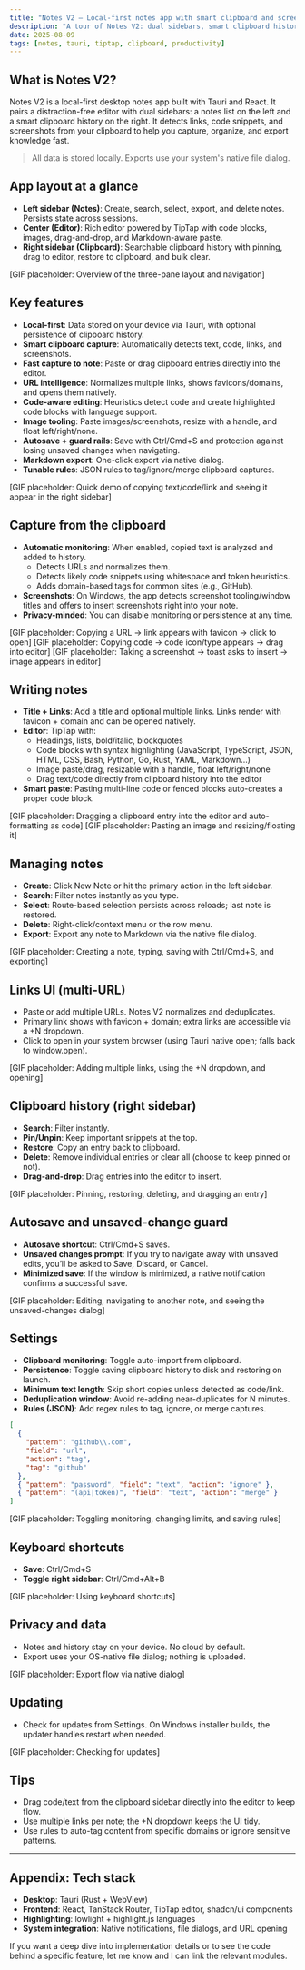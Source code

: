 ```yaml
---
title: "Notes V2 — Local-first notes app with smart clipboard and screenshots"
description: "A tour of Notes V2: dual sidebars, smart clipboard history, code-aware editor, screenshot capture, and one-click Markdown export."
date: 2025-08-09
tags: [notes, tauri, tiptap, clipboard, productivity]
---
```


## What is Notes V2?

Notes V2 is a local-first desktop notes app built with Tauri and React. It pairs a distraction-free editor with dual sidebars: a notes list on the left and a smart clipboard history on the right. It detects links, code snippets, and screenshots from your clipboard to help you capture, organize, and export knowledge fast.

> All data is stored locally. Exports use your system's native file dialog.

## App layout at a glance

- **Left sidebar (Notes)**: Create, search, select, export, and delete notes. Persists state across sessions.
- **Center (Editor)**: Rich editor powered by TipTap with code blocks, images, drag-and-drop, and Markdown-aware paste.
- **Right sidebar (Clipboard)**: Searchable clipboard history with pinning, drag to editor, restore to clipboard, and bulk clear.

[GIF placeholder: Overview of the three-pane layout and navigation]

## Key features

- **Local-first**: Data stored on your device via Tauri, with optional persistence of clipboard history.
- **Smart clipboard capture**: Automatically detects text, code, links, and screenshots.
- **Fast capture to note**: Paste or drag clipboard entries directly into the editor.
- **URL intelligence**: Normalizes multiple links, shows favicons/domains, and opens them natively.
- **Code-aware editing**: Heuristics detect code and create highlighted code blocks with language support.
- **Image tooling**: Paste images/screenshots, resize with a handle, and float left/right/none.
- **Autosave + guard rails**: Save with Ctrl/Cmd+S and protection against losing unsaved changes when navigating.
- **Markdown export**: One-click export via native dialog.
- **Tunable rules**: JSON rules to tag/ignore/merge clipboard captures.

[GIF placeholder: Quick demo of copying text/code/link and seeing it appear in the right sidebar]

## Capture from the clipboard

- **Automatic monitoring**: When enabled, copied text is analyzed and added to history.
  - Detects URLs and normalizes them.
  - Detects likely code snippets using whitespace and token heuristics.
  - Adds domain-based tags for common sites (e.g., GitHub).
- **Screenshots**: On Windows, the app detects screenshot tooling/window titles and offers to insert screenshots right into your note.
- **Privacy-minded**: You can disable monitoring or persistence at any time.

[GIF placeholder: Copying a URL → link appears with favicon → click to open]
[GIF placeholder: Copying code → code icon/type appears → drag into editor]
[GIF placeholder: Taking a screenshot → toast asks to insert → image appears in editor]

## Writing notes

- **Title + Links**: Add a title and optional multiple links. Links render with favicon + domain and can be opened natively.
- **Editor**: TipTap with:
  - Headings, lists, bold/italic, blockquotes
  - Code blocks with syntax highlighting (JavaScript, TypeScript, JSON, HTML, CSS, Bash, Python, Go, Rust, YAML, Markdown…)
  - Image paste/drag, resizable with a handle, float left/right/none
  - Drag text/code directly from clipboard history into the editor
- **Smart paste**: Pasting multi-line code or fenced blocks auto-creates a proper code block.

[GIF placeholder: Dragging a clipboard entry into the editor and auto-formatting as code]
[GIF placeholder: Pasting an image and resizing/floating it]

## Managing notes

- **Create**: Click New Note or hit the primary action in the left sidebar.
- **Search**: Filter notes instantly as you type.
- **Select**: Route-based selection persists across reloads; last note is restored.
- **Delete**: Right-click/context menu or the row menu.
- **Export**: Export any note to Markdown via the native file dialog.

[GIF placeholder: Creating a note, typing, saving with Ctrl/Cmd+S, and exporting]

## Links UI (multi-URL)

- Paste or add multiple URLs. Notes V2 normalizes and deduplicates.
- Primary link shows with favicon + domain; extra links are accessible via a +N dropdown.
- Click to open in your system browser (using Tauri native open; falls back to window.open).

[GIF placeholder: Adding multiple links, using the +N dropdown, and opening]

## Clipboard history (right sidebar)

- **Search**: Filter instantly.
- **Pin/Unpin**: Keep important snippets at the top.
- **Restore**: Copy an entry back to clipboard.
- **Delete**: Remove individual entries or clear all (choose to keep pinned or not).
- **Drag-and-drop**: Drag entries into the editor to insert.

[GIF placeholder: Pinning, restoring, deleting, and dragging an entry]

## Autosave and unsaved-change guard

- **Autosave shortcut**: Ctrl/Cmd+S saves.
- **Unsaved changes prompt**: If you try to navigate away with unsaved edits, you’ll be asked to Save, Discard, or Cancel.
- **Minimized save**: If the window is minimized, a native notification confirms a successful save.

[GIF placeholder: Editing, navigating to another note, and seeing the unsaved-changes dialog]

## Settings

- **Clipboard monitoring**: Toggle auto-import from clipboard.
- **Persistence**: Toggle saving clipboard history to disk and restoring on launch.
- **Minimum text length**: Skip short copies unless detected as code/link.
- **Deduplication window**: Avoid re-adding near-duplicates for N minutes.
- **Rules (JSON)**: Add regex rules to tag, ignore, or merge captures.

```json
[
  {
    "pattern": "github\\.com",
    "field": "url",
    "action": "tag",
    "tag": "github"
  },
  { "pattern": "password", "field": "text", "action": "ignore" },
  { "pattern": "(api|token)", "field": "text", "action": "merge" }
]
```

[GIF placeholder: Toggling monitoring, changing limits, and saving rules]

## Keyboard shortcuts

- **Save**: Ctrl/Cmd+S
- **Toggle right sidebar**: Ctrl/Cmd+Alt+B

[GIF placeholder: Using keyboard shortcuts]

## Privacy and data

- Notes and history stay on your device. No cloud by default.
- Export uses your OS-native file dialog; nothing is uploaded.

[GIF placeholder: Export flow via native dialog]

## Updating

- Check for updates from Settings. On Windows installer builds, the updater handles restart when needed.

[GIF placeholder: Checking for updates]

## Tips

- Drag code/text from the clipboard sidebar directly into the editor to keep flow.
- Use multiple links per note; the +N dropdown keeps the UI tidy.
- Use rules to auto-tag content from specific domains or ignore sensitive patterns.

---

## Appendix: Tech stack

- **Desktop**: Tauri (Rust + WebView)
- **Frontend**: React, TanStack Router, TipTap editor, shadcn/ui components
- **Highlighting**: lowlight + highlight.js languages
- **System integration**: Native notifications, file dialogs, and URL opening

If you want a deep dive into implementation details or to see the code behind a specific feature, let me know and I can link the relevant modules.
